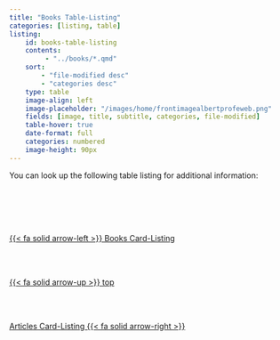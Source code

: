 ```yaml
---
title: "Books Table-Listing"
categories: [listing, table]
listing:
    id: books-table-listing
    contents:
         - "../books/*.qmd"
    sort:
        - "file-modified desc"
        - "categories desc"
    type: table
    image-align: left
    image-placeholder: "/images/home/frontimagealbertprofeweb.png"
    fields: [image, title, subtitle, categories, file-modified]
    table-hover: true
    date-format: full
    categories: numbered
    image-height: 90px   
---
```


You can look up the following table listing for additional information:

::: {.column-page-left}
::: {#books-table-listing}
:::
:::


<!--- navLinks -->
<br><br>
<div class=row>
<br>
<div class='column left previous'>
<br>
[{{< fa solid arrow-left >}} Books Card-Listing](/about/about-listing-card-books.qmd)
<br>
</div>
<br>
<div class='column center'>
<br>
[{{< fa solid arrow-up >}} top](#top)
<br>
</div>
<br>
<div class='column right next'>
<br>
[Articles Card-Listing  {{< fa solid arrow-right >}}](/about/about-listing-card.qmd)
<br>
</div>
<br>
</div>

